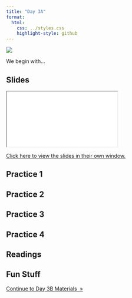 ```yaml
---
title: "Day 3A"
format:
  html:
    css: ../styles.css
    highlight-style: github
---
```


![](../img/memory_2780E3.svg){.hero}

We begin with...

## Slides

<iframe class="slide-deck" src="./Slides/3A_Slides.html" title="Day 3A Slideshow">
</iframe>

[Click here to view the slides in their own window.](./Slides/3A_Slides.html)

## Practice 1


## Practice 2


## Practice 3



## Practice 4


## Readings


## Fun Stuff


::: {.text-center}
<a href="day3B.html" class="btn btn-primary mt-5" role="button" >Continue to Day 3B Materials&nbsp;&nbsp;&raquo;</a>
:::
